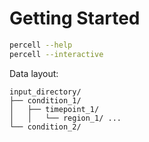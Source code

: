 # Getting Started

```bash
percell --help
percell --interactive
```

Data layout:

```
input_directory/
├── condition_1/
│   ├── timepoint_1/
│   │   └── region_1/ ...
└── condition_2/
```
